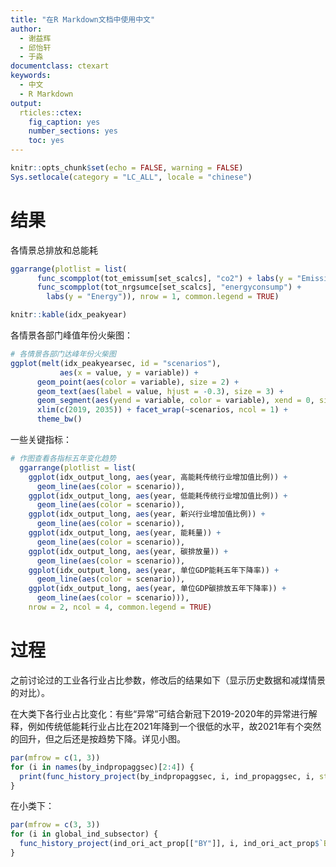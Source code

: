 ```yaml
---
title: "在R Markdown文档中使用中文"
author:
  - 谢益辉
  - 邱怡轩
  - 于淼
documentclass: ctexart
keywords:
  - 中文
  - R Markdown
output:
  rticles::ctex:
    fig_caption: yes
    number_sections: yes
    toc: yes
---
```


```r
knitr::opts_chunk$set(echo = FALSE, warning = FALSE)
Sys.setlocale(category = "LC_ALL", locale = "chinese")
```

# 结果
各情景总排放和总能耗

```r
ggarrange(plotlist = list(
      func_scompplot(tot_emissum[set_scalcs], "co2") + labs(y = "Emission"), 
      func_scompplot(tot_nrgsumce[set_scalcs], "energyconsump") + 
        labs(y = "Energy")), nrow = 1, common.legend = TRUE)
```

```r
knitr::kable(idx_peakyear)
```

各情景各部门峰值年份火柴图：

```r
# 各情景各部门达峰年份火柴图
ggplot(melt(idx_peakyearsec, id = "scenarios"), 
           aes(x = value, y = variable)) + 
      geom_point(aes(color = variable), size = 2) + 
      geom_text(aes(label = value, hjust = -0.3), size = 3) + 
      geom_segment(aes(yend = variable, color = variable), xend = 0, size = 1) +
      xlim(c(2019, 2035)) + facet_wrap(~scenarios, ncol = 1) + 
      theme_bw()
```

一些关键指标：

```r
# 作图查看各指标五年变化趋势
  ggarrange(plotlist = list(
    ggplot(idx_output_long, aes(year, 高能耗传统行业增加值比例)) + 
      geom_line(aes(color = scenario)), 
    ggplot(idx_output_long, aes(year, 低能耗传统行业增加值比例)) + 
      geom_line(aes(color = scenario)), 
    ggplot(idx_output_long, aes(year, 新兴行业增加值比例)) + 
      geom_line(aes(color = scenario)), 
    ggplot(idx_output_long, aes(year, 能耗量)) + 
      geom_line(aes(color = scenario)), 
    ggplot(idx_output_long, aes(year, 碳排放量)) + 
      geom_line(aes(color = scenario)), 
    ggplot(idx_output_long, aes(year, 单位GDP能耗五年下降率)) + 
      geom_line(aes(color = scenario)), 
    ggplot(idx_output_long, aes(year, 单位GDP碳排放五年下降率)) + 
      geom_line(aes(color = scenario))), 
    nrow = 2, ncol = 4, common.legend = TRUE)
```

# 过程

之前讨论过的工业各行业占比参数，修改后的结果如下（显示历史数据和减煤情景的对比）。

在大类下各行业占比变化：有些“异常”可结合新冠下2019-2020年的异常进行解释，例如传统低能耗行业占比在2021年降到一个很低的水平，故2021年有个突然的回升，但之后还是按趋势下降。详见小图。

```r
par(mfrow = c(1, 3))
for (i in names(by_indpropaggsec)[2:4]) {
  print(func_history_project(by_indpropaggsec, i, ind_propaggsec, i, style = "base"))
}
```

在小类下：

```r
par(mfrow = c(3, 3))
for (i in global_ind_subsector) {
  func_history_project(ind_ori_act_prop[["BY"]], i, ind_ori_act_prop$`BAU_SLC_26COAL1/4_OTHER`, i, style = "base")
}
```




